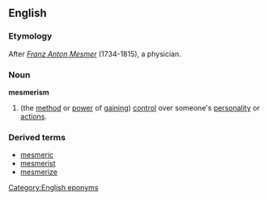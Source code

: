 ==English==
===Etymology===
After ''[[w:Franz Mesmer|Franz Anton Mesmer]]'' (1734-1815), a physician.

===Noun===
'''mesmerism'''

# (the [[method]] or [[power]] of [[gain]]ing) [[control]] over someone's [[personality]] or [[action]]s.

===Derived terms===
*[[mesmeric]]
*[[mesmerist]]
*[[mesmerize]]

[[Category:English eponyms]]